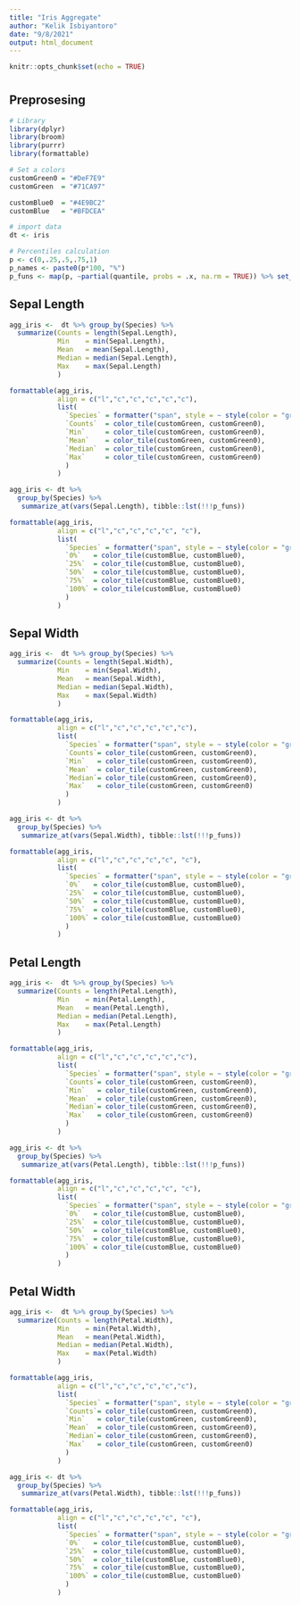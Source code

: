 ---
title: "Iris Aggregate"
author: "Kelik Isbiyantoro"
date: "9/8/2021"
output: html_document
---

```{r setup, include=FALSE}
knitr::opts_chunk$set(echo = TRUE)
```


# {.tabset}

## Preprosesing

```{r message=FALSE}
# Library
library(dplyr)
library(broom)
library(purrr)
library(formattable)

# Set a colors
customGreen0 = "#DeF7E9"
customGreen  = "#71CA97"

customBlue0  = "#4E9BC2"
customBlue   = "#BFDCEA"

# import data
dt <- iris

# Percentiles calculation
p <- c(0,.25,.5,.75,1)
p_names <- paste0(p*100, "%")
p_funs <- map(p, ~partial(quantile, probs = .x, na.rm = TRUE)) %>% set_names(nm = p_names)
```


## Sepal Length

```{r message=FALSE}
agg_iris <-  dt %>% group_by(Species) %>% 
  summarize(Counts = length(Sepal.Length),
            Min    = min(Sepal.Length),
            Mean   = mean(Sepal.Length),
            Median = median(Sepal.Length),
            Max    = max(Sepal.Length)
            )

formattable(agg_iris,
            align = c("l","c","c","c","c","c"), 
            list(
              `Species` = formatter("span", style = ~ style(color = "grey",font.weight = "bold")),
              `Counts`  = color_tile(customGreen, customGreen0),
              `Min`     = color_tile(customGreen, customGreen0),
              `Mean`    = color_tile(customGreen, customGreen0),
              `Median`  = color_tile(customGreen, customGreen0),
              `Max`     = color_tile(customGreen, customGreen0)
              )
            )
```


```{r message=FALSE}
agg_iris <- dt %>% 
  group_by(Species) %>% 
   summarize_at(vars(Sepal.Length), tibble::lst(!!!p_funs))

formattable(agg_iris,
            align = c("l","c","c","c","c", "c"), 
            list(
              `Species` = formatter("span", style = ~ style(color = "grey",font.weight = "bold")),
              `0%`   = color_tile(customBlue, customBlue0),
              `25%`  = color_tile(customBlue, customBlue0),
              `50%`  = color_tile(customBlue, customBlue0),
              `75%`  = color_tile(customBlue, customBlue0),
              `100%` = color_tile(customBlue, customBlue0)
              )
            )
```


## Sepal Width

```{r message=FALSE}
agg_iris <-  dt %>% group_by(Species) %>% 
  summarize(Counts = length(Sepal.Width),
            Min    = min(Sepal.Width),
            Mean   = mean(Sepal.Width),
            Median = median(Sepal.Width),
            Max    = max(Sepal.Width)
            )

formattable(agg_iris,
            align = c("l","c","c","c","c","c"), 
            list(
              `Species` = formatter("span", style = ~ style(color = "grey",font.weight = "bold")),
              `Counts`= color_tile(customGreen, customGreen0),
              `Min`   = color_tile(customGreen, customGreen0),
              `Mean`  = color_tile(customGreen, customGreen0),
              `Median`= color_tile(customGreen, customGreen0),
              `Max`   = color_tile(customGreen, customGreen0)
              )
            )
```


```{r message=FALSE}
agg_iris <- dt %>% 
  group_by(Species) %>% 
   summarize_at(vars(Sepal.Width), tibble::lst(!!!p_funs))

formattable(agg_iris,
            align = c("l","c","c","c","c", "c"), 
            list(
              `Species` = formatter("span", style = ~ style(color = "grey",font.weight = "bold")),
              `0%`   = color_tile(customBlue, customBlue0),
              `25%`  = color_tile(customBlue, customBlue0),
              `50%`  = color_tile(customBlue, customBlue0),
              `75%`  = color_tile(customBlue, customBlue0),
              `100%` = color_tile(customBlue, customBlue0)
              )
            )
```



## Petal Length

```{r message=FALSE}
agg_iris <-  dt %>% group_by(Species) %>% 
  summarize(Counts = length(Petal.Length),
            Min    = min(Petal.Length),
            Mean   = mean(Petal.Length),
            Median = median(Petal.Length),
            Max    = max(Petal.Length)
            )

formattable(agg_iris,
            align = c("l","c","c","c","c","c"), 
            list(
              `Species` = formatter("span", style = ~ style(color = "grey",font.weight = "bold")),
              `Counts`= color_tile(customGreen, customGreen0),
              `Min`   = color_tile(customGreen, customGreen0),
              `Mean`  = color_tile(customGreen, customGreen0),
              `Median`= color_tile(customGreen, customGreen0),
              `Max`   = color_tile(customGreen, customGreen0)
              )
            )
```


```{r message=FALSE}
agg_iris <- dt %>% 
  group_by(Species) %>% 
   summarize_at(vars(Petal.Length), tibble::lst(!!!p_funs))

formattable(agg_iris,
            align = c("l","c","c","c","c", "c"), 
            list(
              `Species` = formatter("span", style = ~ style(color = "grey",font.weight = "bold")),
              `0%`   = color_tile(customBlue, customBlue0),
              `25%`  = color_tile(customBlue, customBlue0),
              `50%`  = color_tile(customBlue, customBlue0),
              `75%`  = color_tile(customBlue, customBlue0),
              `100%` = color_tile(customBlue, customBlue0)
              )
            )
```


## Petal Width

```{r message=FALSE}
agg_iris <-  dt %>% group_by(Species) %>% 
  summarize(Counts = length(Petal.Width),
            Min    = min(Petal.Width),
            Mean   = mean(Petal.Width),
            Median = median(Petal.Width),
            Max    = max(Petal.Width)
            )

formattable(agg_iris,
            align = c("l","c","c","c","c","c"), 
            list(
              `Species` = formatter("span", style = ~ style(color = "grey",font.weight = "bold")),
              `Counts`= color_tile(customGreen, customGreen0),
              `Min`   = color_tile(customGreen, customGreen0),
              `Mean`  = color_tile(customGreen, customGreen0),
              `Median`= color_tile(customGreen, customGreen0),
              `Max`   = color_tile(customGreen, customGreen0)
              )
            )
```


```{r message=FALSE}
agg_iris <- dt %>% 
  group_by(Species) %>% 
   summarize_at(vars(Petal.Width), tibble::lst(!!!p_funs))

formattable(agg_iris,
            align = c("l","c","c","c","c", "c"), 
            list(
              `Species` = formatter("span", style = ~ style(color = "grey",font.weight = "bold")),
              `0%`   = color_tile(customBlue, customBlue0),
              `25%`  = color_tile(customBlue, customBlue0),
              `50%`  = color_tile(customBlue, customBlue0),
              `75%`  = color_tile(customBlue, customBlue0),
              `100%` = color_tile(customBlue, customBlue0)
              )
            )
```


